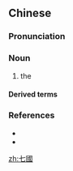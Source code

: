 ==Chinese==
{{zh-forms|s=七国}}

===Pronunciation===
{{zh-pron
|m=qīguó
|c=cat1 gwok3
|w=1tshiq koq
|cat=n
}}

===Noun===
{{zh-noun}}

# {{lb|zh|historical}} the {{w|seven warring states}}

====Derived terms====
{{zh-der|七國咁亂:cat1 gwok3 gam3 lyun6}}

===References===
* {{pedialite|lang=zh|七國}}
* {{pedialite|Seven Warring States}}

[[zh:七國]]